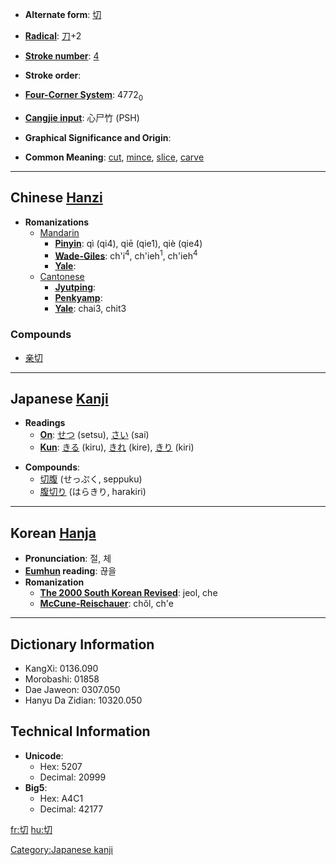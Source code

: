 * '''Alternate form''': [[切]]

* '''[[Wiktionary:Chinese radical index| Radical]]''': [[Wiktionary:Chinese radical index 刀|刀]]+2

* '''[[Wiktionary:Chinese total strokes index|Stroke number]]''': [[Wiktionary:Chinese total strokes index 4|4]]

* '''Stroke order''': 

* '''[[Wiktionary:Chinese four corner index|Four-Corner System]]''': 4772<sub>0</sub>

* '''[[Wiktionary:Chinese Cangjie index|Cangjie input]]''': 心尸竹 (PSH)

* '''Graphical Significance and Origin''': 

* '''Common Meaning''': [[cut]], [[mince]], [[slice]], [[carve]]

----

== Chinese [[Hanzi]] ==

* '''Romanizations'''
** [[Mandarin]]
*** '''[[Pinyin]]''': qì (qi4), qiē (qie1), qiè (qie4)
*** '''[[Wade-Giles]]''': ch'i<sup>4</sup>, ch'ieh<sup>1</sup>, ch'ieh<sup>4</sup>
*** '''[[Yale]]''': 
**[[Cantonese]]
***'''[[Jyutping]]''':
***'''[[Penkyamp]]''': 
***'''[[Yale]]''': chai3, chit3

===Compounds===
*[[亲切]]


----

== Japanese [[Kanji]] ==

* '''Readings'''
** '''[[On]]''': [[せつ]] (setsu), [[さい]] (sai)
** '''[[Kun]]''': [[きる]] (kiru), [[きれ]] (kire), [[きり]] (kiri)

* '''Compounds''':
**[[切腹]] (せっぷく, seppuku)
**[[腹切り]] (はらきり, harakiri)


----

== Korean [[Hanja]] ==

* '''Pronunciation''': 절, 체
* '''[[Eumhun]] reading''': 끊을
* '''Romanization'''
** '''[[The 2000 South Korean Revised Romanization|The 2000 South Korean Revised]]''': jeol, che
** '''[[McCune-Reischauer]]''': chŏl, ch'e

----

== Dictionary Information ==

* KangXi: 0136.090
* Morobashi: 01858
* Dae Jaweon: 0307.050
* Hanyu Da Zidian: 10320.050

== Technical Information ==

* '''Unicode''':
** Hex: 5207
** Decimal: 20999
* '''Big5''':
** Hex: A4C1
** Decimal: 42177

[[Category:Japanese kanji]]

[[fr:切]]
[[hu:切]]
